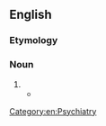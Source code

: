{{also|head-shrinker}}
==English==

===Etymology===
{{compound|en|head|shrinker}}

===Noun===
{{en-noun}}

# {{alt form of|en|head-shrinker}}
#* {{quote-song|en|title=My Iron Lung|artist=Radiohead|year=1994|passage=The '''headshrinkers''', they want my everything / My uncle Bill, my Belisha beacon}}

[[Category:en:Psychiatry]]